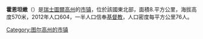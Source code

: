 {{noteTA|G1=瑞士地名}}
{{Infobox Swiss town
 | subject_name		= 霍恩坦嫩
 | municipality_name	= Hohentannen
 | municipality_type	= [[市镇_(瑞士)|市镇]]
 | imagepath_coa	= Hohentannen-blazon.svg|pixel_coa=
 | map			= 
 | languages		= 德语
 | canton		= 圖爾高州
 | iso-code-region 	= CH-TG
 | district		= [[魏恩费尔登区|魏恩费尔登区]]
 | coordinates = {{coord|47|30|N|9|13|E|display=inline,title}}
 | lat_NS=N|long_EW=E
 | postal_code		= 9216
 | municipality_code	= 4495
 | area			= 8
 | elevation		= 570|elevation_description= 
 | population		= 607|populationof = 2007年10月 | popofyear = 2007年
 | website		= www.hohentannen.ch
 | mayor		= |mayor_asof=|mayor_party=
 | mayor_title	= |list_of_mayors	= 
 | places		= 
 | demonym		= 
 | neighboring_municipalities= [[Bischofszell|Bischofszell]], [[Erlen|Erlen]], [[Kradolf-Schönenberg|Kradolf-Schönenberg]], [[Sulgen|Sulgen]], [[Zihlschlacht-Sitterdorf|Zihlschlacht-Sitterdorf]]
 | twintowns		= 
}}
'''霍恩坦嫩'''（{{lang-de|Hohentannen}}）是[[瑞士|瑞士]][[圖爾高州|圖爾高州]]的[[市镇_(瑞士)|市镇]]，位於該國東北部，面積8.平方公里，海拔高度570米，2012年人口604，一半人口信奉[[基督教|基督教]]，人口密度每平方公里76人。

{{Switzerland-geo-stub}}
{{图尔高州区划}}
[[Category:图尔高州的市镇|Category:图尔高州的市镇]]